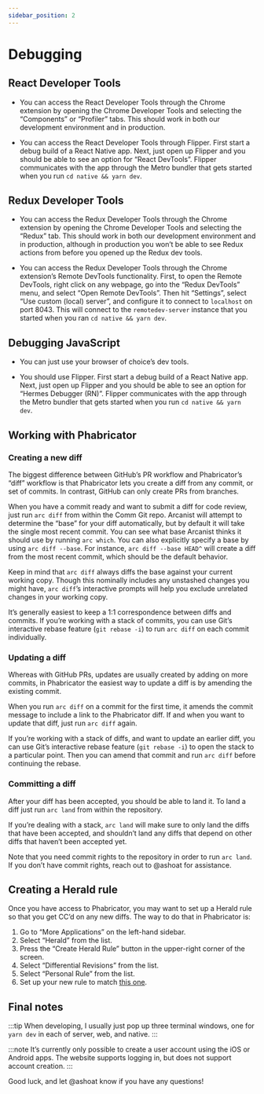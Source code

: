 ```yaml
---
sidebar_position: 2
---
```



# Debugging

## React Developer Tools

<Tabs groupId="platform">
  <TabItem value="web" label="For web">

- You can access the React Developer Tools through the Chrome extension by opening the Chrome Developer Tools and selecting the “Components” or “Profiler” tabs. This should work in both our development environment and in production.


  </TabItem>
  <TabItem value="mobile" label="For iOS and Android">

- You can access the React Developer Tools through Flipper. First start a debug build of a React Native app. Next, just open up Flipper and you should be able to see an option for “React DevTools”. Flipper communicates with the app through the Metro bundler that gets started when you run `cd native && yarn dev`.


  </TabItem>
</Tabs>



## Redux Developer Tools

<Tabs groupId="platform">
  <TabItem value="web" label="For web">

- You can access the Redux Developer Tools through the Chrome extension by opening the Chrome Developer Tools and selecting the “Redux” tab. This should work in both our development environment and in production, although in production you won’t be able to see Redux actions from before you opened up the Redux dev tools.


  </TabItem>
  <TabItem value="mobile" label="For iOS and Android">

- You can access the Redux Developer Tools through the Chrome extension’s Remote DevTools functionality. First, to open the Remote DevTools, right click on any webpage, go into the “Redux DevTools” menu, and select “Open Remote DevTools”. Then hit “Settings”, select “Use custom (local) server”, and configure it to connect to `localhost` on port 8043. This will connect to the `remotedev-server` instance that you started when you ran `cd native && yarn dev`.


  </TabItem>

</Tabs>

## Debugging JavaScript

<Tabs groupId="platform">
  <TabItem value="web" label="For web">

- You can just use your browser of choice’s dev tools.


  </TabItem>
  <TabItem value="mobile" label="For iOS and Android">

- You should use Flipper. First start a debug build of a React Native app. Next, just open up Flipper and you should be able to see an option for “Hermes Debugger (RN)”. Flipper communicates with the app through the Metro bundler that gets started when you run `cd native && yarn dev`.


  </TabItem>

</Tabs>

## Working with Phabricator

### Creating a new diff

The biggest difference between GitHub’s PR workflow and Phabricator’s “diff” workflow is that Phabricator lets you create a diff from any commit, or set of commits. In contrast, GitHub can only create PRs from branches.

When you have a commit ready and want to submit a diff for code review, just run `arc diff` from within the Comm Git repo. Arcanist will attempt to determine the “base” for your diff automatically, but by default it will take the single most recent commit. You can see what base Arcanist thinks it should use by running `arc which`. You can also explicitly specify a base by using `arc diff --base`. For instance, `arc diff --base HEAD^` will create a diff from the most recent commit, which should be the default behavior.

Keep in mind that `arc diff` always diffs the base against your current working copy. Though this nominally includes any unstashed changes you might have, `arc diff`’s interactive prompts will help you exclude unrelated changes in your working copy.

It’s generally easiest to keep a 1:1 correspondence between diffs and commits. If you’re working with a stack of commits, you can use Git’s interactive rebase feature (`git rebase -i`) to run `arc diff` on each commit individually.

### Updating a diff

Whereas with GitHub PRs, updates are usually created by adding on more commits, in Phabricator the easiest way to update a diff is by amending the existing commit.

When you run `arc diff` on a commit for the first time, it amends the commit message to include a link to the Phabricator diff. If and when you want to update that diff, just run `arc diff` again.

If you’re working with a stack of diffs, and want to update an earlier diff, you can use Git’s interactive rebase feature (`git rebase -i`) to open the stack to a particular point. Then you can amend that commit and run `arc diff` before continuing the rebase.

### Committing a diff

After your diff has been accepted, you should be able to land it. To land a diff just run `arc land` from within the repository.

If you’re dealing with a stack, `arc land` will make sure to only land the diffs that have been accepted, and shouldn’t land any diffs that depend on other diffs that haven’t been accepted yet.

Note that you need commit rights to the repository in order to run `arc land`. If you don’t have commit rights, reach out to @ashoat for assistance.

## Creating a Herald rule

Once you have access to Phabricator, you may want to set up a Herald rule so that you get CC’d on any new diffs. The way to do that in Phabricator is:

1. Go to “More Applications” on the left-hand sidebar.
2. Select “Herald” from the list.
3. Press the “Create Herald Rule” button in the upper-right corner of the screen.
4. Select “Differential Revisions” from the list.
5. Select “Personal Rule” from the list.
6. Set up your new rule to match [this one](https://phabricator.ashoat.com/H2).

## Final notes

:::tip
  When developing, I usually just pop up three terminal windows, one for `yarn dev` in each of server, web, and native.
:::

:::note
It’s currently only possible to create a user account using the iOS or Android apps. The website supports logging in, but does not support account creation.
:::

Good luck, and let @ashoat know if you have any questions!
